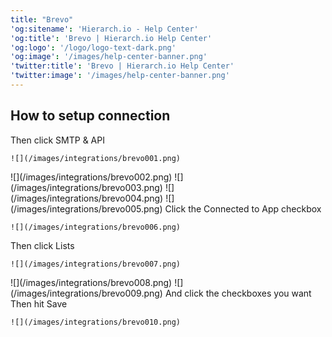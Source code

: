 ```yaml
---
title: "Brevo"
'og:sitename': 'Hierarch.io - Help Center'
'og:title': 'Brevo | Hierarch.io Help Center'
'og:logo': '/logo/logo-text-dark.png'
'og:image': '/images/help-center-banner.png'
'twitter:title': 'Brevo | Hierarch.io Help Center'
'twitter:image': '/images/help-center-banner.png'
---
```


## How to setup connection

<Steps>
  <Step title="Login to your Brevo Account" />

  <Step title="Click on your profile on the top right corner">
    Then click SMTP & API

    ![](/images/integrations/brevo001.png)
  </Step>

  <Step title="Click API Keys tab">
    ![](/images/integrations/brevo002.png)
  </Step>

  <Step title="Click Generate a new API key">
    ![](/images/integrations/brevo003.png)
  </Step>

  <Step title="Give it a name, then click Generate">
    ![](/images/integrations/brevo004.png)
  </Step>

  <Step title="Copy your api key, then click OK">
    ![](/images/integrations/brevo005.png)
  </Step>

  <Step title="Go to your integrations panel and paste the API token">
    Click the Connected to App checkbox

    ![](/images/integrations/brevo006.png)
  </Step>

  <Step title="Click Contacts">
    Then click Lists

    ![](/images/integrations/brevo007.png)
  </Step>

  <Step title="Copy your list ID">
    ![](/images/integrations/brevo008.png)
  </Step>

  <Step title="Paste it on the Settings tab">
    ![](/images/integrations/brevo009.png)
  </Step>

  <Step title="Go to Actions tab">
    And click the checkboxes you want
    Then hit Save

    ![](/images/integrations/brevo010.png)
  </Step>
</Steps>